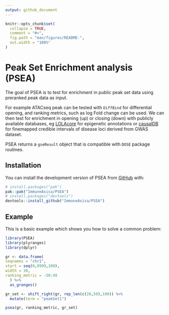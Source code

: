```yaml
---
output: github_document
---
```


<!-- README.md is generated from README.Rmd. Please edit that file -->

```r
knitr::opts_chunk$set(
  collapse = TRUE,
  comment = "#>",
  fig.path = "man/figures/README-",
  out.width = "100%"
)
```

# Peak Set Enrichment analysis (PSEA)

<!-- badges: start -->
<!-- badges: end -->

The goal of PSEA is to test for enrichment in public peak set data using preranked peak data as input.

For example ATACseq peak can be tested with `DiffBind` for differential opening, and ranking metrics, such as log Fold change can be used. We can then test for enrichment in opening (up) or closing (down) with publicly available databases, eg [LOLAcore](https://databio.org/regiondb) for epigenetic annotations or [causalDB](http://www.mulinlab.org/causaldb/) for finemapped credible intervals of disease loci derived from GWAS dataset.

PSEA returns a `gseResult` object that is compatible with `DOSE` package routines.

## Installation

You can install the development version of PSEA from [GitHub](https://github.com/) with:

``` r
# install.packages("pak")
pak::pak("ImmuneAxisa/PSEA")
# install.packages("devtools")
devtools::install_github("ImmuneAxisa/PSEA")
```

## Example

This is a basic example which shows you how to solve a common problem:

```r
library(PSEA)
library(plyranges)
library(dplyr)

gr <- data.frame(
seqnames = "chr1",
start = seq(0,9999,100),
width = 30,
ranking_metric = -50:49
  ) %>%
  as_granges()

gr_set <- shift_right(gr, rep_len(c(20,50),100)) %>%
  mutate(term = "peakSet1")

psea(gr, ranking_metric, gr_set)
```

